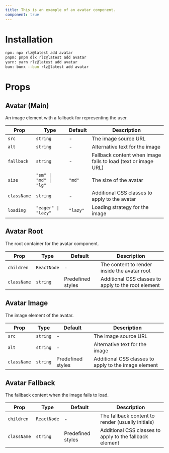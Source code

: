 ```yaml
---
title: This is an example of an avatar component.
component: true
---
```


<ComponentPreview name="avatar" />

# Installation
```bash
npm: npx rlz@latest add avatar
pnpm: pnpm dlx rlz@latest add avatar
yarn: yarn rlz@latest add avatar
bun: bunx --bun rlz@latest add avatar
```

# Props
<ComponentProps name="avatar" />

<MarkdownFallback>

## Avatar (Main)

An image element with a fallback for representing the user.

| Prop | Type | Default | Description |
|------|------|---------|-------------|
| `src` | `string` | - | The image source URL |
| `alt` | `string` | - | Alternative text for the image |
| `fallback` | `string` | - | Fallback content when image fails to load (text or image URL) |
| `size` | `"sm" \| "md" \| "lg"` | `"md"` | The size of the avatar |
| `className` | `string` | - | Additional CSS classes to apply to the avatar |
| `loading` | `"eager" \| "lazy"` | `"lazy"` | Loading strategy for the image |

## Avatar Root

The root container for the avatar component.

| Prop | Type | Default | Description |
|------|------|---------|-------------|
| `children` | `ReactNode` | - | The content to render inside the avatar root |
| `className` | `string` | Predefined styles | Additional CSS classes to apply to the root element |

## Avatar Image

The image element of the avatar.

| Prop | Type | Default | Description |
|------|------|---------|-------------|
| `src` | `string` | - | The image source URL |
| `alt` | `string` | - | Alternative text for the image |
| `className` | `string` | Predefined styles | Additional CSS classes to apply to the image element |

## Avatar Fallback

The fallback content when the image fails to load.

| Prop | Type | Default | Description |
|------|------|---------|-------------|
| `children` | `ReactNode` | - | The fallback content to render (usually initials) |
| `className` | `string` | Predefined styles | Additional CSS classes to apply to the fallback element |

</MarkdownFallback>
